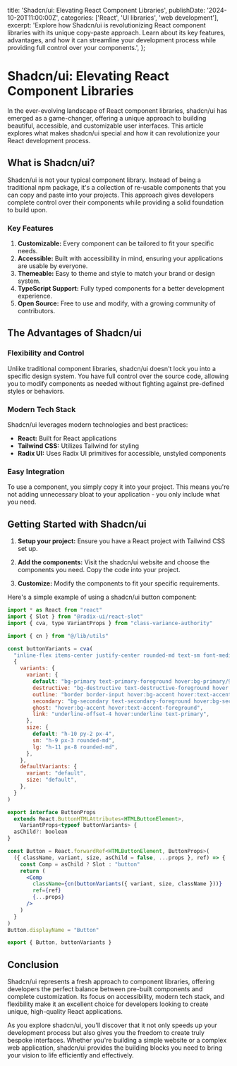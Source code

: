   title: 'Shadcn/ui: Elevating React Component Libraries',
  publishDate: '2024-10-20T11:00:00Z',
  categories: ['React', 'UI libraries', 'web development'],
  excerpt:
    'Explore how Shadcn/ui is revolutionizing React component libraries with its unique copy-paste approach. Learn about its key features, advantages, and how it can streamline your development process while providing full control over your components.',
};

# Shadcn/ui: Elevating React Component Libraries

In the ever-evolving landscape of React component libraries, shadcn/ui has emerged as a game-changer, offering a unique approach to building beautiful, accessible, and customizable user interfaces. This article explores what makes shadcn/ui special and how it can revolutionize your React development process.

## What is Shadcn/ui?

Shadcn/ui is not your typical component library. Instead of being a traditional npm package, it's a collection of re-usable components that you can copy and paste into your projects. This approach gives developers complete control over their components while providing a solid foundation to build upon.

### Key Features

1. **Customizable:** Every component can be tailored to fit your specific needs.
2. **Accessible:** Built with accessibility in mind, ensuring your applications are usable by everyone.
3. **Themeable:** Easy to theme and style to match your brand or design system.
4. **TypeScript Support:** Fully typed components for a better development experience.
5. **Open Source:** Free to use and modify, with a growing community of contributors.

## The Advantages of Shadcn/ui

### Flexibility and Control

Unlike traditional component libraries, shadcn/ui doesn't lock you into a specific design system. You have full control over the source code, allowing you to modify components as needed without fighting against pre-defined styles or behaviors.

### Modern Tech Stack

Shadcn/ui leverages modern technologies and best practices:

- **React:** Built for React applications
- **Tailwind CSS:** Utilizes Tailwind for styling
- **Radix UI:** Uses Radix UI primitives for accessible, unstyled components

### Easy Integration

To use a component, you simply copy it into your project. This means you're not adding unnecessary bloat to your application - you only include what you need.

## Getting Started with Shadcn/ui

1. **Setup your project:**
   Ensure you have a React project with Tailwind CSS set up.

2. **Add the components:**
   Visit the shadcn/ui website and choose the components you need. Copy the code into your project.

3. **Customize:**
   Modify the components to fit your specific requirements.

Here's a simple example of using a shadcn/ui button component:

```jsx
import * as React from "react"
import { Slot } from "@radix-ui/react-slot"
import { cva, type VariantProps } from "class-variance-authority"

import { cn } from "@/lib/utils"

const buttonVariants = cva(
  "inline-flex items-center justify-center rounded-md text-sm font-medium transition-colors focus-visible:outline-none focus-visible:ring-2 focus-visible:ring-ring focus-visible:ring-offset-2 disabled:opacity-50 disabled:pointer-events-none ring-offset-background",
  {
    variants: {
      variant: {
        default: "bg-primary text-primary-foreground hover:bg-primary/90",
        destructive: "bg-destructive text-destructive-foreground hover:bg-destructive/90",
        outline: "border border-input hover:bg-accent hover:text-accent-foreground",
        secondary: "bg-secondary text-secondary-foreground hover:bg-secondary/80",
        ghost: "hover:bg-accent hover:text-accent-foreground",
        link: "underline-offset-4 hover:underline text-primary",
      },
      size: {
        default: "h-10 py-2 px-4",
        sm: "h-9 px-3 rounded-md",
        lg: "h-11 px-8 rounded-md",
      },
    },
    defaultVariants: {
      variant: "default",
      size: "default",
    },
  }
)

export interface ButtonProps
  extends React.ButtonHTMLAttributes<HTMLButtonElement>,
    VariantProps<typeof buttonVariants> {
  asChild?: boolean
}

const Button = React.forwardRef<HTMLButtonElement, ButtonProps>(
  ({ className, variant, size, asChild = false, ...props }, ref) => {
    const Comp = asChild ? Slot : "button"
    return (
      <Comp
        className={cn(buttonVariants({ variant, size, className }))}
        ref={ref}
        {...props}
      />
    )
  }
)
Button.displayName = "Button"

export { Button, buttonVariants }
```

## Conclusion

Shadcn/ui represents a fresh approach to component libraries, offering developers the perfect balance between pre-built components and complete customization. Its focus on accessibility, modern tech stack, and flexibility make it an excellent choice for developers looking to create unique, high-quality React applications.

As you explore shadcn/ui, you'll discover that it not only speeds up your development process but also gives you the freedom to create truly bespoke interfaces. Whether you're building a simple website or a complex web application, shadcn/ui provides the building blocks you need to bring your vision to life efficiently and effectively.
